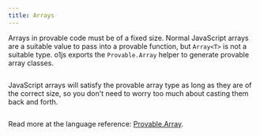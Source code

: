 ```yaml
---
title: Arrays
---
```


Arrays in provable code must be of a fixed size.  Normal JavaScript arrays are a suitable value to pass into a provable function, but
`Array<T>` is not a suitable type.  o1js exports the `Provable.Array` helper to generate provable array classes.

```ts file=../../snippets/arrays/arrays.ts start=start_provable_array end=end_provable_array
```

JavaScript arrays will satisfy the provable array type as long as they are of the correct size, so you don't need to worry too much about
casting them back and forth.

```ts file=../../snippets/arrays/arrays.ts start=start_in_witness end=end_in_witness
```

Read more at the language reference: [Provable.Array](/api-reference/variables/Provable/#array).
